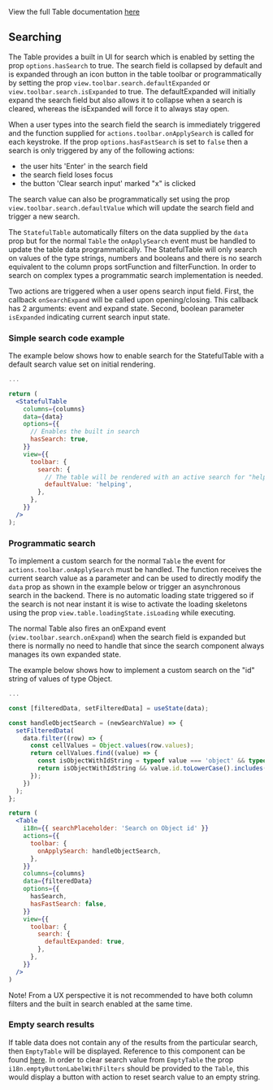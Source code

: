View the full Table documentation [here](/docs/1-watson-iot-table--playground)

## Searching

The Table provides a built in UI for search which is enabled by setting the prop `options.hasSearch` to true.
The search field is collapsed by default and is expanded through an icon button in the table toolbar or
programmatically by setting the prop `view.toolbar.search.defaultExpanded` or `view.toolbar.search.isExpanded`
to true. The defaultExpanded will initially expand the search field but also allows it to collapse when a search
is cleared, whereas the isExpanded will force it to always stay open.

When a user types into the search field the search is immediately triggered and the function supplied for
`actions.toolbar.onApplySearch` is called for each keystroke. If the prop `options.hasFastSearch` is set to
`false` then a search is only triggered by any of the following actions:

- the user hits 'Enter' in the search field
- the search field loses focus
- the button 'Clear search input' marked "x" is clicked

The search value can also be programmatically set using the prop `view.toolbar.search.defaultValue` which
will update the search field and trigger a new search.

The `StatefulTable` automatically filters on the data supplied by the `data` prop but for the normal `Table`
the `onApplySearch` event must be handled to update the table data programmatically. The StatefulTable will
only search on values of the type strings, numbers and booleans and there is no search equivalent to the
column props sortFunction and filterFunction. In order to search on complex types a programmatic search
implementation is needed.

Two actions are triggered when a user opens search input field. First, the callback `onSearchExpand` will be called upon opening/closing. This callback has 2 arguments: event and expand state. Second, boolean parameter `isExpanded` indicating current search input state.

### Simple search code example

The example below shows how to enable search for the StatefulTable with a default search value set on initial
rendering.

```jsx
...

return (
  <StatefulTable
    columns={columns}
    data={data}
    options={{
      // Enables the built in search
      hasSearch: true,
    }}
    view={{
      toolbar: {
        search: {
          // The table will be rendered with an active search for "helping"
          defaultValue: 'helping',
        },
      },
    }}
  />
);
```

### Programmatic search

To implement a custom search for the normal `Table` the event for `actions.toolbar.onApplySearch` must be
handled. The function receives the current search value as a parameter and can be used to directly modify
the `data` prop as shown in the example below or trigger an asynchronous search in the backend. There is no
automatic loading state triggered so if the search is not near instant it is wise to activate the loading
skeletons using the prop `view.table.loadingState.isLoading` while executing.

The normal Table also fires an onExpand event (`view.toolbar.search.onExpand`) when the search field is
expanded but there is normally no need to handle that since the search component always manages its own
expanded state.

The example below shows how to implement a custom search on the "id" string of values of type Object.

```jsx
...

const [filteredData, setFilteredData] = useState(data);

const handleObjectSearch = (newSearchValue) => {
  setFilteredData(
    data.filter((row) => {
      const cellValues = Object.values(row.values);
      return cellValues.find((value) => {
        const isObjectWithIdString = typeof value === 'object' && typeof value?.id === 'string';
        return isObjectWithIdString && value.id.toLowerCase().includes(newSearchValue.toLowerCase());
      });
    })
  );
};

return (
  <Table
    i18n={{ searchPlaceholder: 'Search on Object id' }}
    actions={{
      toolbar: {
        onApplySearch: handleObjectSearch,
      },
    }}
    columns={columns}
    data={filteredData}
    options={{
      hasSearch,
      hasFastSearch: false,
    }}
    view={{
      toolbar: {
        search: {
          defaultExpanded: true,
        },
      },
    }}
  />
)

```

Note! From a UX perspective it is not recommended to have both column filters and the built in search enabled at the
same time.

### Empty search results

If table data does not contain any of the results from the particular search, then `EmptyTable` will be displayed. Reference to this component can be found [here](#empty-state). In order to clear search value from `EmptyTable` the prop `i18n.emptyButtonLabelWithFilters` should be provided to the `Table`, this would display a button with action to reset search value to an empty string.
